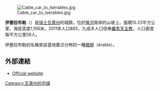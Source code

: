 [[Image:Cable_car_to_Isérables.jpg|right]]

'''伊塞拉布勒'''（{{lang-fr|Isérables}}）是[[瑞士|瑞士]][[瓦萊州|瓦萊州]]的城鎮，位於[[隆河|隆河]]南岸的山坡上。面積15.23平方公里，海拔高度1,106米，2011年人口883，九成半人口信奉[[羅馬天主教|羅馬天主教]]，人口密度每平方公里58人。

伊塞拉布勒的名稱來自當地廣泛分佈的一種[[楓樹|楓樹]]（érable）。

==外部連結==
* [http://www.iserables.ch Official website]{{Wayback|url=http://www.iserables.ch/ |date=20020213135151 }} {{fr icon}}

{{Switzerland-geo-stub}}
[[Category:瓦莱州的市镇|Category:瓦莱州的市镇]]